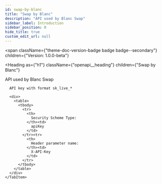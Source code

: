 ```yaml
---
id: swap-by-blanc
title: "Swap by Blanc"
description: "API used by Blanc Swap"
sidebar_label: Introduction
sidebar_position: 0
hide_title: true
custom_edit_url: null
---
```



<span
  className={"theme-doc-version-badge badge badge--secondary"}
  children={"Version: 1.0.0-beta"}
>
</span>

<Heading
  as={"h1"}
  className={"openapi__heading"}
  children={"Swap by Blanc"}
>
</Heading>



API used by Blanc Swap

<div
  style={{"marginBottom":"2rem"}}
>
  <Heading
    id={"authentication"}
    as={"h2"}
    className={"openapi-tabs__heading"}
    children={"Authentication"}
  >
  </Heading><SchemaTabs
    className={"openapi-tabs__security-schemes"}
  >
    <TabItem
      label={"API Key: ApiKeyAuth"}
      value={"ApiKeyAuth"}
    >
      
      
      API key with format sk_live_*
      
      <div>
        <table>
          <tbody>
            <tr>
              <th>
                Security Scheme Type:
              </th><td>
                apiKey
              </td>
            </tr><tr>
              <th>
                Header parameter name:
              </th><td>
                X-API-Key
              </td>
            </tr>
          </tbody>
        </table>
      </div>
    </TabItem>
  </SchemaTabs>
</div>
      